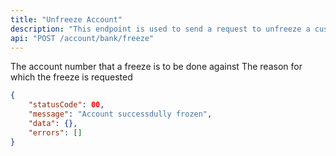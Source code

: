 ```yaml
---
title: "Unfreeze Account"
description: "This endpoint is used to send a request to unfreeze a customer's account."
api: "POST /account/bank/freeze"
---
```


<ParamField body="accountNumber" type="string" required>
	The account number that a freeze is to be done against
</ParamField>
<ParamField body="reason" type="string" required>
	The reason for which the freeze is requested
</ParamField>
<ParamField body="freeze" type="boolean" default={false} required />

<ResponseExample>

```json
{
	"statusCode": 00,
	"message": "Account successdully frozen",
	"data": {},
	"errors": []
}
```

</ResponseExample>
